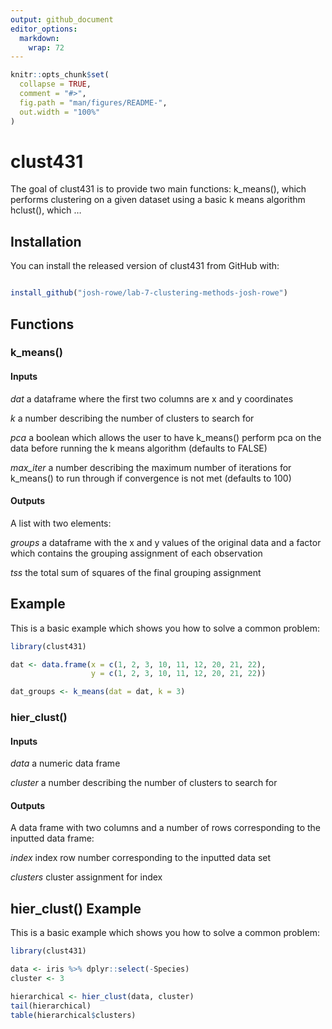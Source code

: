```yaml
---
output: github_document
editor_options: 
  markdown: 
    wrap: 72
---
```


<!-- README.md is generated from README.Rmd. Please edit that file -->

```r
knitr::opts_chunk$set(
  collapse = TRUE,
  comment = "#>",
  fig.path = "man/figures/README-",
  out.width = "100%"
)
```

# clust431

<!-- badges: start -->

<!-- badges: end -->

The goal of clust431 is to provide two main functions: k_means(), which
performs clustering on a given dataset using a basic k means algorithm
hclust(), which ...

## Installation

You can install the released version of clust431 from GitHub with:

``` r

install_github("josh-rowe/lab-7-clustering-methods-josh-rowe")
```

## Functions

### k_means()

#### Inputs

*dat* a dataframe where the first two columns are x and y coordinates

*k* a number describing the number of clusters to search for

*pca* a boolean which allows the user to have k_means() perform pca on
the data before running the k means algorithm (defaults to FALSE)

*max_iter* a number describing the maximum number of iterations for
k_means() to run through if convergence is not met (defaults to 100)

#### Outputs

A list with two elements:

*groups* a dataframe with the x and y values of the original data and a
factor which contains the grouping assignment of each observation

*tss* the total sum of squares of the final grouping assignment

## Example

This is a basic example which shows you how to solve a common problem:

```r
library(clust431)

dat <- data.frame(x = c(1, 2, 3, 10, 11, 12, 20, 21, 22),
                  y = c(1, 2, 3, 10, 11, 12, 20, 21, 22))

dat_groups <- k_means(dat = dat, k = 3)


```

### hier_clust()

#### Inputs

*data* a numeric data frame

*cluster* a number describing the number of clusters to search for

#### Outputs

A data frame with two columns and a number of rows corresponding to the
inputted data frame:

*index* index row number corresponding to the inputted data set

*clusters* cluster assignment for index

## hier_clust() Example

This is a basic example which shows you how to solve a common problem:

```r
library(clust431)

data <- iris %>% dplyr::select(-Species)
cluster <- 3

hierarchical <- hier_clust(data, cluster)
tail(hierarchical)
table(hierarchical$clusters)
```


